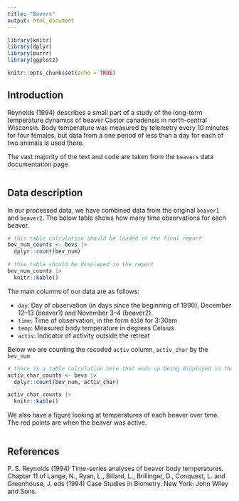 ```yaml
---
title: "Bevers"
output: html_document
---
```


```r
library(knitr)
library(dplyr)
library(purrr)
library(ggplot2)

knitr::opts_chunk$set(echo = TRUE)


```

## Introduction

Reynolds (1994) describes a small part of a study of the long-term temperature dynamics of beaver Castor canadensis in north-central Wisconsin. Body temperature was measured by telemetry every 10 minutes for four females, but data from a one period of less than a day for each of two animals is used there.

The vast majority of the text and code are taken from the `beavers` data documentation page.

```r

```

## Data description

In our processed data, we have combined data from the original `beaver1` and `beaver2`. The below table shows how many time observations for each beaver.

```r
# this table calculation should be loaded in the final report
bev_num_counts <- bevs |>
  dplyr::count(bev_num)
```

```r
# this table should be displayed in the report
bev_num_counts |>
  knitr::kable()
```

The main columns of our data are as follows:

-   `day`: Day of observation (in days since the beginning of 1990), December 12--13 (beaver1) and November 3--4 (beaver2).
-   `time`: Time of observation, in the form `0330` for 3:30am
-   `temp`: Measured body temperature in degrees Celsius
-   `activ`: Indicator of activity outside the retreat

Below we are counting the recoded `activ` column, `activ_char` by the `bev_num`

```r
# there is a table calculation here that ends up being displayed in the final report
activ_char_counts <- bevs |>
  dplyr::count(bev_num, activ_char)

activ_char_counts |>
  knitr::kable()
```

We also have a figure looking at temperatures of each beaver over time. The red points are when the beaver was active.

```r

```

## References

```{=html}
<!--
You do not need to turn this into a bibliography + citation
-->
```
P. S. Reynolds (1994) Time-series analyses of beaver body temperatures. Chapter 11 of Lange, N., Ryan, L., Billard, L., Brillinger, D., Conquest, L. and Greenhouse, J. eds (1994) Case Studies in Biometry. New York: John Wiley and Sons.
